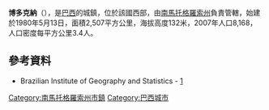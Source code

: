 '''博多克納'''（{{lang-pt|Bodoquena}}），是[[巴西|巴西]]的城鎮，位於該國西部，由[[南馬托格羅索州|南馬托格羅索州]]負責管轄，始建於1980年5月13日，面積2,507平方公里，海拔高度132米，2007年人口8,168，人口密度每平方公里3.4人。

{{coord|20|32|20|S|56|42|54|W|scale:30000|display=title}}

==參考資料==
*Brazilian Institute of Geography and Statistics - [https://web.archive.org/web/20080611095922/http://www.ibge.gov.br/cidadesat/default.php]

{{Brazil-geo-stub}}
{{南馬托格羅索州市鎮}}
[[Category:南馬托格羅索州市鎮|Category:南馬托格羅索州市鎮]]
[[Category:巴西城市|Category:巴西城市]]